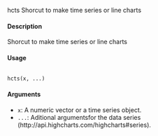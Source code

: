 hcts
Shorcut to make time series or line charts

#### Description 

Shorcut to make time series or line charts

#### Usage 
<pre><code>
hcts(x, ...)
</code></pre> 
#### Arguments 
 

* ``x``: A numeric vector or a time series object.
* ``... ``: Aditional argumentsfor the data series (http://api.highcharts.com/highcharts#series).

